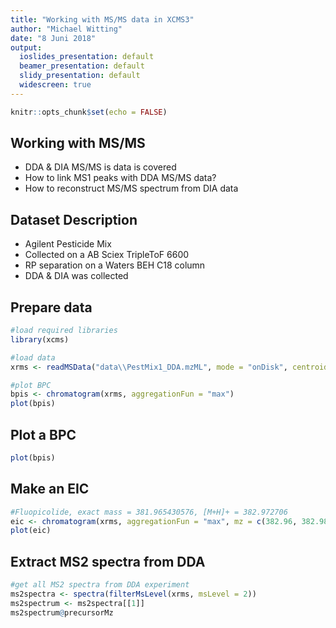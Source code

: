 ```yaml
---
title: "Working with MS/MS data in XCMS3"
author: "Michael Witting"
date: "8 Juni 2018"
output:
  ioslides_presentation: default
  beamer_presentation: default
  slidy_presentation: default
  widescreen: true
---
```


```r
knitr::opts_chunk$set(echo = FALSE)
```

## Working with MS/MS

- DDA & DIA MS/MS is data is covered
- How to link MS1 peaks with DDA MS/MS data?
- How to reconstruct MS/MS spectrum from DIA data

## Dataset Description

- Agilent Pesticide Mix
- Collected on a AB Sciex TripleToF 6600
- RP separation on a Waters BEH C18 column
- DDA & DIA was collected

## Prepare data

```r
#load required libraries
library(xcms)

#load data
xrms <- readMSData("data\\PestMix1_DDA.mzML", mode = "onDisk", centroided = TRUE)

#plot BPC
bpis <- chromatogram(xrms, aggregationFun = "max")
plot(bpis)


```

## Plot a BPC

```r
plot(bpis)
```

## Make an EIC

```r
#Fluopicolide, exact mass = 381.965430576, [M+H]+ = 382.972706
eic <- chromatogram(xrms, aggregationFun = "max", mz = c(382.96, 382.98))
plot(eic)
```

## Extract MS2 spectra from DDA

```r
#get all MS2 spectra from DDA experiment
ms2spectra <- spectra(filterMsLevel(xrms, msLevel = 2))
ms2spectrum <- ms2spectra[[1]]
ms2spectrum@precursorMz
```


